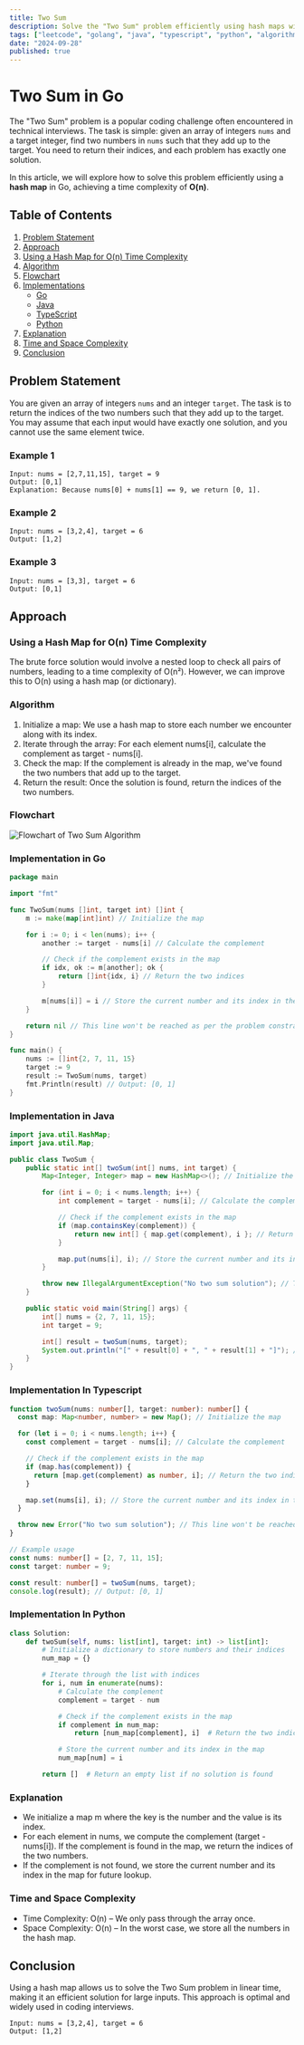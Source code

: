 ```yaml
---
title: Two Sum
description: Solve the "Two Sum" problem efficiently using hash maps with implementations in Go, Java, TypeScript, and Python.
tags: ["leetcode", "golang", "java", "typescript", "python", "algorithms"]
date: "2024-09-28"
published: true
---
```


# Two Sum in Go

The "Two Sum" problem is a popular coding challenge often encountered in technical interviews. The task is simple: given an array of integers `nums` and a target integer, find two numbers in `nums` such that they add up to the target. You need to return their indices, and each problem has exactly one solution.

In this article, we will explore how to solve this problem efficiently using a **hash map** in Go, achieving a time complexity of **O(n)**.

## Table of Contents

1. [Problem Statement](#problem-statement)
2. [Approach](#approach)
3. [Using a Hash Map for O(n) Time Complexity](#using-a-hash-map-for-on-time-complexity)
4. [Algorithm](#algorithm)
5. [Flowchart](#flowchart)
6. [Implementations](#implementations)
   - [Go](#implementation-in-go)
   - [Java](#implementation-in-java)
   - [TypeScript](#implementation-in-typescript)
   - [Python](#implementation-in-python)
7. [Explanation](#explanation)
8. [Time and Space Complexity](#time-and-space-complexity)
9. [Conclusion](#conclusion)

## Problem Statement

You are given an array of integers `nums` and an integer `target`. The task is to return the indices of the two numbers such that they add up to the target. You may assume that each input would have exactly one solution, and you cannot use the same element twice.

### Example 1

```plaintext
Input: nums = [2,7,11,15], target = 9
Output: [0,1]
Explanation: Because nums[0] + nums[1] == 9, we return [0, 1].
```

### Example 2

```plaintext
Input: nums = [3,2,4], target = 6
Output: [1,2]
```

### Example 3

```
Input: nums = [3,3], target = 6
Output: [0,1]
```

## Approach

### Using a Hash Map for O(n) Time Complexity

The brute force solution would involve a nested loop to check all pairs of numbers, leading to a time complexity of O(n²). However, we can improve this to O(n) using a hash map (or dictionary).

### Algorithm

1. Initialize a map: We use a hash map to store each number we encounter along with its index.
2. Iterate through the array: For each element nums[i], calculate the complement as target - nums[i].
3. Check the map: If the complement is already in the map, we've found the two numbers that add up to the target.
4. Return the result: Once the solution is found, return the indices of the two numbers.

### Flowchart

![Flowchart of Two Sum Algorithm](/leetcode/two_sum.png)


### Implementation in Go

```go
package main

import "fmt"

func TwoSum(nums []int, target int) []int {
    m := make(map[int]int) // Initialize the map

    for i := 0; i < len(nums); i++ {
        another := target - nums[i] // Calculate the complement

        // Check if the complement exists in the map
        if idx, ok := m[another]; ok {
            return []int{idx, i} // Return the two indices
        }

        m[nums[i]] = i // Store the current number and its index in the map
    }

    return nil // This line won't be reached as per the problem constraints
}

func main() {
    nums := []int{2, 7, 11, 15}
    target := 9
    result := TwoSum(nums, target)
    fmt.Println(result) // Output: [0, 1]
}
```

### Implementation in Java

```java
import java.util.HashMap;
import java.util.Map;

public class TwoSum {
    public static int[] twoSum(int[] nums, int target) {
        Map<Integer, Integer> map = new HashMap<>(); // Initialize the map

        for (int i = 0; i < nums.length; i++) {
            int complement = target - nums[i]; // Calculate the complement

            // Check if the complement exists in the map
            if (map.containsKey(complement)) {
                return new int[] { map.get(complement), i }; // Return the two indices
            }

            map.put(nums[i], i); // Store the current number and its index in the map
        }

        throw new IllegalArgumentException("No two sum solution"); // This line won't be reached as per the problem constraints
    }

    public static void main(String[] args) {
        int[] nums = {2, 7, 11, 15};
        int target = 9;

        int[] result = twoSum(nums, target);
        System.out.println("[" + result[0] + ", " + result[1] + "]"); // Output: [0, 1]
    }
}
```

### Implementation In Typescript

```typescript
function twoSum(nums: number[], target: number): number[] {
  const map: Map<number, number> = new Map(); // Initialize the map

  for (let i = 0; i < nums.length; i++) {
    const complement = target - nums[i]; // Calculate the complement

    // Check if the complement exists in the map
    if (map.has(complement)) {
      return [map.get(complement) as number, i]; // Return the two indices
    }

    map.set(nums[i], i); // Store the current number and its index in the map
  }

  throw new Error("No two sum solution"); // This line won't be reached as per the problem constraints
}

// Example usage
const nums: number[] = [2, 7, 11, 15];
const target: number = 9;

const result: number[] = twoSum(nums, target);
console.log(result); // Output: [0, 1]
```

### Implementation In Python

```python
class Solution:
    def twoSum(self, nums: list[int], target: int) -> list[int]:
        # Initialize a dictionary to store numbers and their indices
        num_map = {}

        # Iterate through the list with indices
        for i, num in enumerate(nums):
            # Calculate the complement
            complement = target - num

            # Check if the complement exists in the map
            if complement in num_map:
                return [num_map[complement], i]  # Return the two indices

            # Store the current number and its index in the map
            num_map[num] = i

        return []  # Return an empty list if no solution is found
```


### Explanation

- We initialize a map m where the key is the number and the value is its index.
- For each element in nums, we compute the complement (target - nums[i]).
  If the complement is found in the map, we return the indices of the two numbers.
- If the complement is not found, we store the current number and its index in the map for future lookup.

### Time and Space Complexity

- Time Complexity: O(n) – We only pass through the array once.
- Space Complexity: O(n) – In the worst case, we store all the numbers in the hash map.

## Conclusion

Using a hash map allows us to solve the Two Sum problem in linear time, making it an efficient solution for large inputs. This approach is optimal and widely used in coding interviews.

```plaintext
Input: nums = [3,2,4], target = 6
Output: [1,2]
```
